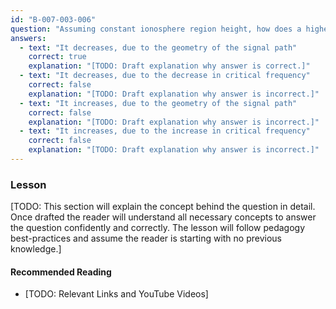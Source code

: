 ```yaml
---
id: "B-007-003-006"
question: "Assuming constant ionosphere region height, how does a higher radiation angle affect skip distance?"
answers:
  - text: "It decreases, due to the geometry of the signal path"
    correct: true
    explanation: "[TODO: Draft explanation why answer is correct.]"
  - text: "It decreases, due to the decrease in critical frequency"
    correct: false
    explanation: "[TODO: Draft explanation why answer is incorrect.]"
  - text: "It increases, due to the geometry of the signal path"
    correct: false
    explanation: "[TODO: Draft explanation why answer is incorrect.]"
  - text: "It increases, due to the increase in critical frequency"
    correct: false
    explanation: "[TODO: Draft explanation why answer is incorrect.]"
---
```


### Lesson

[TODO: This section will explain the concept behind the question in detail. Once drafted the reader will understand all necessary concepts to answer the question confidently and correctly. The lesson will follow pedagogy best-practices and assume the reader is starting with no previous knowledge.]

#### Recommended Reading

- [TODO: Relevant Links and YouTube Videos]
